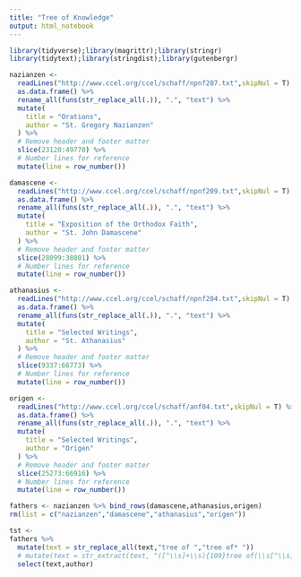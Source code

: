 ```yaml
---
title: "Tree of Knowledge"
output: html_notebook
---
```


```r
library(tidyverse);library(magrittr);library(stringr)
library(tidytext);library(stringdist);library(gutenbergr)
```

```r
nazianzen <- 
  readLines("http://www.ccel.org/ccel/schaff/npnf207.txt",skipNul = T) %>% 
  as.data.frame() %>%
  rename_all(funs(str_replace_all(.)), ".", "text") %>%
  mutate(
    title = "Orations",
    author = "St. Gregory Nazianzen"
  ) %>%
  # Remove header and footer matter
  slice(23120:49770) %>%
  # Number lines for reference
  mutate(line = row_number()) 
```

```r
damascene <- 
  readLines("http://www.ccel.org/ccel/schaff/npnf209.txt",skipNul = T) %>% 
  as.data.frame() %>%
  rename_all(funs(str_replace_all(.)), ".", "text") %>%
  mutate(
    title = "Exposition of the Orthodox Faith",
    author = "St. John Damascene"
  ) %>%
  # Remove header and footer matter
  slice(28099:38801) %>%
  # Number lines for reference
  mutate(line = row_number())
```

```r
athanasius <- 
  readLines("http://www.ccel.org/ccel/schaff/npnf204.txt",skipNul = T) %>% 
  as.data.frame() %>%
  rename_all(funs(str_replace_all(.)), ".", "text") %>%
  mutate(
    title = "Selected Writings",
    author = "St. Athanasius"
  ) %>%
  # Remove header and footer matter
  slice(9337:66773) %>%
  # Number lines for reference
  mutate(line = row_number())
```

```r
origen <- 
  readLines("http://www.ccel.org/ccel/schaff/anf04.txt",skipNul = T) %>% 
  as.data.frame() %>%
  rename_all(funs(str_replace_all(.)), ".", "text") %>%
  mutate(
    title = "Selected Writings",
    author = "Origen"
  ) %>%
  # Remove header and footer matter
  slice(25273:66916) %>%
  # Number lines for reference
  mutate(line = row_number())
```

```r
fathers <- nazianzen %>% bind_rows(damascene,athanasius,origen)
rm(list = c("nazianzen","damascene","athanasius","origen"))
```

```r
tst <-
fathers %>%
  mutate(text = str_replace_all(text,"tree of ","tree of* "))
  # mutate(text = str_extract(text, "([^\\s]+\\s){100}tree of(\\s[^\\s]+){100}")) %>%
  select(text,author)
```

